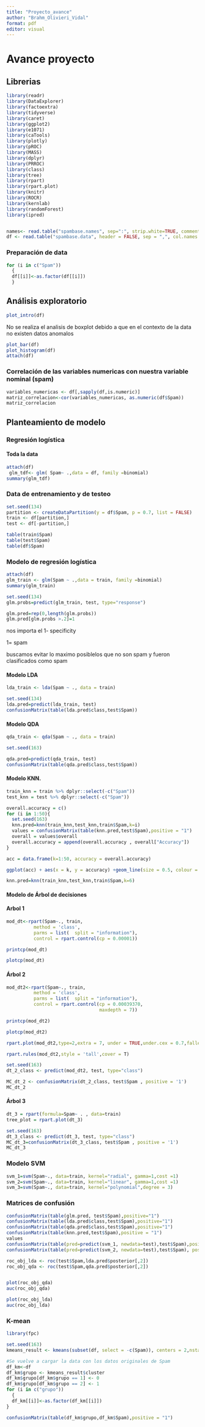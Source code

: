 ```yaml
---
title: "Proyecto_avance"
author: "Brahm_Olivieri_Vidal"
format: pdf
editor: visual
---
```


# Avance proyecto

## Librerias

```r
library(readr)
library(DataExplorer)
library(factoextra)
library(tidyverse)
library(caret)
library(ggplot2)
library(e1071)
library(caTools)
library(plotly)
library(pROC)
library(MASS)
library(dplyr)
library(PRROC)
library(class)
library(tree)
library(rpart)
library(rpart.plot)
library(knitr)       
library(ROCR)        
library(kernlab)     
library(randomForest) 
library(ipred) 



```

```r
names<- read.table("spambase.names", sep=":", strip.white=TRUE, comment.char="")
df <- read.table("spambase.data", header = FALSE, sep = ",", col.names = names$V1)
```

### Preparación de data

```r
for (i in c("Spam"))
  {
  df[[i]]<-as.factor(df[[i]])
  }
```

## Análisis exploratorio

```r
plot_intro(df)
```

No se realiza el analisis de boxplot debido a que en el contexto de la data no existen datos anomalos

```r
plot_bar(df)
plot_histogram(df)
attach(df)
```

### Correlación de las variables numericas con nuestra variable nominal (spam)

```r
variables_numericas <- df[,sapply(df,is.numeric)]
matriz_correlacion<-cor(variables_numericas, as.numeric(df$Spam))
matriz_correlacion
```

## Planteamiento de modelo

### Regresión logística

#### Toda la data

```r
attach(df)
 glm_tdf<- glm( Spam~ .,data = df, family =binomial)
summary(glm_tdf)
```

### Data de entrenamiento y de testeo

```r
set.seed(134)
partition <- createDataPartition(y = df$Spam, p = 0.7, list = FALSE)
train <- df[partition,]
test <- df[-partition,]
```

```r
table(train$Spam)
table(test$Spam)
table(df$Spam)
```

### Modelo de regresión logística

```r
attach(df)
glm_train <- glm(Spam ~ .,data = train, family =binomial)
summary(glm_train)
```

```r
set.seed(134)
glm.probs=predict(glm_train, test, type="response")
```

```r
glm.pred=rep(0,length(glm.probs))
glm.pred[glm.probs >.2]=1

```

nos importa el 1- specificity

1= spam

buscamos evitar lo maximo posiblelos que no son spam y fueron clasificados como spam

#### Modelo LDA

```r
lda_train <- lda(Spam ~ ., data = train)
```

```r
set.seed(134)
lda.pred=predict(lda_train, test)
confusionMatrix(table(lda.pred$class,test$Spam))
```

#### Modelo QDA

```r
qda_train <- qda(Spam ~ ., data = train)
```

```r
set.seed(163)

qda.pred=predict(qda_train, test)
confusionMatrix(table(qda.pred$class,test$Spam))
```

#### Modelo KNN.

```r
train_knn = train %>% dplyr::select(-c("Spam"))
test_knn = test %>% dplyr::select(-c("Spam"))
```

```r
overall.accuracy = c()
for (i in 1:50){
  set.seed(163)
  knn.pred=knn(train_knn,test_knn,train$Spam,k=i)
  values = confusionMatrix(table(knn.pred,test$Spam),positive = "1")
  overall = values$overall
  overall.accuracy = append(overall.accuracy , overall["Accuracy"])
}

acc = data.frame(k=1:50, accuracy = overall.accuracy)

ggplot(acc) + aes(x = k, y = accuracy) +geom_line(size = 0.5, colour = "#112446") +  theme_minimal() + geom_vline(xintercept = 6, color = "red")
```

```r
knn.pred=knn(train_knn,test_knn,train$Spam,k=6)

```

#### Modelo de Árbol de decisiones

#### Arbol 1

```r
mod_dt<-rpart(Spam~., train, 
          method = 'class',
          parms = list(  split = "information"),
          control = rpart.control(cp = 0.00001))
```

```r
printcp(mod_dt)
```

```r
plotcp(mod_dt)
```

#### Árbol 2

```r
mod_dt2<-rpart(Spam~., train, 
          method = 'class',
          parms = list(  split = "information"),
          control = rpart.control(cp = 0.00039370,
                                  maxdepth = 7))

printcp(mod_dt2)
```

```r
plotcp(mod_dt2)
```

```r
rpart.plot(mod_dt2,type=2,extra = 7, under = TRUE,under.cex = 0.7,fallen.leaves=F,gap = 0,cex=0.2, yesno = 2,box.palette = "GnYlRd",branch.lty = 3)
```

```r
rpart.rules(mod_dt2,style = 'tall',cover = T)
```

```r
set.seed(163)
dt_2_class <- predict(mod_dt2, test, type="class")

MC_dt_2 <- confusionMatrix(dt_2_class, test$Spam , positive = '1')
MC_dt_2
```

#### Árbol 3

```r
dt_3 = rpart(formula=Spam~ . , data=train)
tree_plot = rpart.plot(dt_3)
```

```r
set.seed(163)
dt_3_class <- predict(dt_3, test, type="class")
MC_dt_3=confusionMatrix(dt_3_class, test$Spam , positive = '1')
MC_dt_3
```

### Modelo SVM

```r
svm_1=svm(Spam~., data=train, kernel="radial", gamma=1,cost =1)
svm_2=svm(Spam~., data=train, kernel="linear", gamma=1,cost =1)
svm_3=svm(Spam~., data=train, kernel="polynomial",degree = 3)
```

### Matrices de confusión

```r
confusionMatrix(table(glm.pred, test$Spam),positive="1")
confusionMatrix(table(lda.pred$class,test$Spam),positive="1")
confusionMatrix(table(qda.pred$class,test$Spam),positive="1")
confusionMatrix(table(knn.pred,test$Spam),positive = "1")
values
confusionMatrix(table(pred=predict(svm_1, newdata=test),test$Spam),positive = "1")
confusionMatrix(table(pred=predict(svm_2, newdata=test),test$Spam), positive = "1")
```

```r

roc_obj_lda <- roc(test$Spam,lda.pred$posterior[,2])
roc_obj_qda <- roc(test$Spam,qda.pred$posterior[,2])


plot(roc_obj_qda)
auc(roc_obj_qda)

plot(roc_obj_lda)
auc(roc_obj_lda)
```

### K-mean

```r
library(fpc)
```

```r
set.seed(163)
kmeans_result <- kmeans(subset(df, select = -c(Spam)), centers = 2,nstart = 25)
```

```r
#Se vuelve a cargar la data con los datos originales de Spam
df_km<-df
df_km$grupo <- kmeans_result$cluster
df_km$grupo[df_km$grupo == 1] <- 0
df_km$grupo[df_km$grupo == 2] <- 1
for (i in c("grupo"))
  {
  df_km[[i]]<-as.factor(df_km[[i]])
}
```

```r
confusionMatrix(table(df_km$grupo,df_km$Spam),positive = "1")
```
